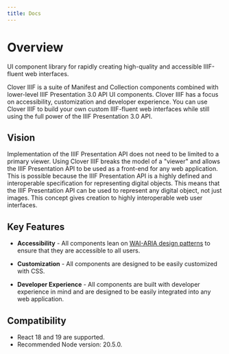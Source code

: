 ```yaml
---
title: Docs
---
```


# Overview

UI component library for rapidly creating high-quality and accessible IIIF-fluent web interfaces.

Clover IIIF is a suite of Manifest and Collection components combined with lower-level IIIF Presentation 3.0 API UI components. Clover IIIF has a focus on accessibility, customization and developer experience. You can use Clover IIIF to build your own custom IIIF-fluent web interfaces while still using the full power of the IIIF Presentation 3.0 API.

## Vision

Implementation of the IIIF Presentation API does not need to be limited to a primary viewer. Using Clover IIIF breaks the model of a "viewer" and allows the IIIF Presentation API to be used as a front-end for any web application. This is possible because the IIIF Presentation API is a highly defined and interoperable specification for representing digital objects. This means that the IIIF Presentation API can be used to represent any digital object, not just images. This concept gives creation to highly interoperable web user interfaces.

## Key Features

- **Accessibility** - All components lean on [WAI-ARIA design patterns](https://www.w3.org/TR/wai-aria-practices-1.2) to ensure that they are accessible to all users.

- **Customization** - All components are designed to be easily customized with CSS.

- **Developer Experience** - All components are built with developer experience in mind and are designed to be easily integrated into any web application.

## Compatibility

- React 18 and 19 are supported.
- Recommended Node version: 20.5.0.
